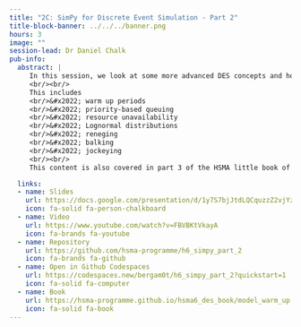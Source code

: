 ```yaml
---
title: "2C: SimPy for Discrete Event Simulation - Part 2"
title-block-banner: ../../../banner.png
hours: 3
image: ""
session-lead: Dr Daniel Chalk
pub-info:
  abstract: |
     In this session, we look at some more advanced DES concepts and how we can incorporate them in our SimPy models.
     <br/><br/>
     This includes
     <br/>&#x2022; warm up periods
     <br/>&#x2022; priority-based queuing
     <br/>&#x2022; resource unavailability
     <br/>&#x2022; Lognormal distributions
     <br/>&#x2022; reneging
     <br/>&#x2022; balking
     <br/>&#x2022; jockeying
     <br/><br/>
     This content is also covered in part 3 of the HSMA little book of DES.

  links:
  - name: Slides
    url: https://docs.google.com/presentation/d/1y7S7bjJtdLQCquzzZ2vjYzRx9-RwXE-SWgWf88fLc4o/edit?usp=sharing
    icon: fa-solid fa-person-chalkboard
  - name: Video
    url: https://www.youtube.com/watch?v=FBVBKtVkayA
    icon: fa-brands fa-youtube
  - name: Repository
    url: https://github.com/hsma-programme/h6_simpy_part_2
    icon: fa-brands fa-github
  - name: Open in Github Codespaces
    url: https://codespaces.new/bergam0t/h6_simpy_part_2?quickstart=1
    icon: fa-solid fa-computer
  - name: Book
    url: https://hsma-programme.github.io/hsma6_des_book/model_warm_up.html
    icon: fa-solid fa-book
---
```

